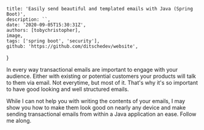 
    title: 'Easily send beautiful and templated emails with Java (Spring Boot)',
    description: ``,
    date: '2020-09-05T15:30:31Z',
    authors: [tobychristopher],
    image,
    tags: ['spring boot', 'security'],
    github: 'https://github.com/ditschedev/website',
}

In every way transactional emails are important to engage with your audience. Either with existing or potential customers your products will talk to them
via email. Not everytime, but most of it. That's why it's so important to have good looking and well structured emails.

While I can not help you with writing the contents of your emails, I may show you how to make them look good on nearly any device and make sending transactional emails
from within a Java application an ease. Follow me along.

<!--more-->

